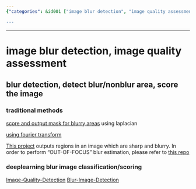 ```yaml
---
{"categories": &id001 ["image blur detection", "image quality assessment", "Laplacian transform", "Fourier transform", "Convolutional Neural Networks", "deep learning", "traditional methods"], "category": "Image Processing", "date": "2023-12-22 23:52:59", "description": "This article dives into the world of image blur detection, exploring both traditional and deep learning-based methods. Traditional techniques make use of Laplacian and Fourier transforms, while deep learning approaches harness the power of Convolutional Neural Networks (CNNs) to classify or score images for blur identification.", "tags": *id001, "title": "image blur detection, image quality assessment"}

---
```


------

# image blur detection, image quality assessment

## blur detection, detect blur/nonblur area, score the image

### traditional methods

[score and output mask for blurry areas](https://github.com/WillBrennan/BlurDetection2) using laplacian

[using fourier transform](https://github.com/whdcumt/BlurDetection)

[This project](https://github.com/Utkarsh-Deshmukh/Spatially-Varying-Blur-Detection-python) outputs regions in an image which are sharp and blurry. In order to perform "OUT-OF-FOCUS" blur estimation, please refer to [this repo](https://github.com/Utkarsh-Deshmukh/Blurry-Image-Detector)

### deeplearning blur image classification/scoring

[Image-Quality-Detection](https://github.com/ILasya/Image-Quality-Detection)
[Blur-Image-Detection](https://github.com/RahulGopan0/Blur-Image-Detection-Using-CNN/blob/main/blurVsClear.ipynb)

